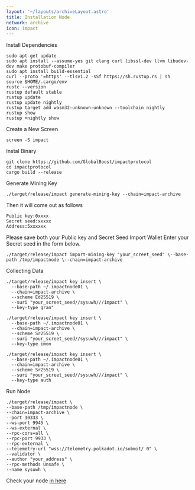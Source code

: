```yaml
---
layout: '~/layouts/archiveLayout.astro'
title: Installation Node
network: archive
icon: impact
---
```


 Install Dependencies
```
sudo apt-get update
sudo apt install --assume-yes git clang curl libssl-dev llvm libudev-dev make protobuf-compiler
sudo apt install build-essential
curl --proto '=https' --tlsv1.2 -sSf https://sh.rustup.rs | sh
source $HOME/.cargo/env
rustc --version
rustup default stable
rustup update
rustup update nightly
rustup target add wasm32-unknown-unknown --toolchain nightly
rustup show
rustup +nightly show
```

 Create a New Screen
```
screen -S impact
```
Instal Binary
```
git clone https://github.com/GlobalBoost/impactprotocol
cd impactprotocol
cargo build --release
```
 Generate Mining Key
```
./target/release/impact generate-mining-key --chain=impact-archive
```
Then it will come out as follows
```
Public key:0xxxx
Secret seed:xxxxx
Address:5xxxxxx
```
Please save both your Public key and Secret Seed
 Import Wallet
Enter your Secret seed in the form below.
```
./target/release/impact import-mining-key "your_screet_seed" \--base-path /tmp/impactnode \--chain=impact-archive
```
 Collecting Data
```
./target/release/impact key insert \
  --base-path ~/.impactnode01 \
  --chain=impact-archive \
  --scheme Ed25519 \
  --suri "your_screet_seed//sysuwh///impact" \
  --key-type gran"
```
```
./target/release/impact key insert \
  --base-path ~/.impactnode01 \
  --chain=impact-archive \
  --scheme Sr25519 \
  --suri "your_screet_seed//sysuwh///impact" \
  --key-type imon
```
```
./target/release/impact key insert \
  --base-path ~/.impactnode01 \
  --chain=impact-archive \
  --scheme Sr25519 \
  --suri "your_screet_seed//sysuwh///impact" \
  --key-type auth
```
 Run Node
```
./target/release/impact \
--base-path /tmp/impactnode \
--chain=impact-archive \
--port 30333 \
--ws-port 9945 \
--ws-external \
--rpc-cors=all \
--rpc-port 9933 \
--rpc-external \
--telemetry-url "wss://telemetry.polkadot.io/submit/ 0" \
--validator \
--author "your_address" \
--rpc-methods Unsafe \
--name sysuwh \
```
Check your node [in here](https://telemetry.polkadot.io/#list/0x1133ca761f24222cb0811f34641dba07acd88c77bd9f30a23a99c2cba233cb91)
